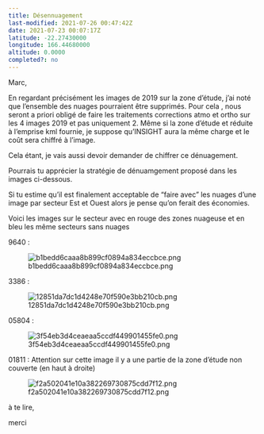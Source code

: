 ```yaml
---
title: Désennuagement
last-modified: 2021-07-26 00:47:42Z
date: 2021-07-23 00:07:17Z
latitude: -22.27430000
longitude: 166.44680000
altitude: 0.0000
completed?: no
---
```


Marc,

En regardant précisément les images de 2019 sur la zone d'étude, 
j'ai noté que l'ensemble des nuages pourraient être supprimés. Pour cela , nous seront a priori obligé  de faire les traitements corrections atmo et ortho sur les 4 images 2019 et pas uniquement 2. Même si la zone d'étude et réduite à l'emprise kml fournie, je suppose qu'INSIGHT aura la même charge et le coût sera chiffré à l'image.

Cela étant, je vais aussi devoir demander de chiffrer ce dénuagement.


Pourrais tu apprécier la stratégie de dénuamgement proposé dans les images ci-dessous. 

Si tu estime qu'il est finalement acceptable de "faire avec" les nuages d'une image par secteur Est et Ouest alors je pense qu'on ferait des économies.

Voici les images sur le secteur  avec en rouge des zones nuageuse et en bleu les même secteurs sans nuages 

9640 :

![b1bedd6caaa8b899cf0894a834eccbce.png](../../../_resources/b1bedd6caaa8b899cf0894a834eccbce.png)

3386 :

![12851da7dc1d4248e70f590e3bb210cb.png](../../../_resources/12851da7dc1d4248e70f590e3bb210cb.png)

05804 :

![3f54eb3d4ceaeaa5ccdf449901455fe0.png](../../../_resources/3f54eb3d4ceaeaa5ccdf449901455fe0.png)

01811 :
Attention sur cette image il y a une partie de la zone d'étude non couverte (en haut à droite) 

![f2a502041e10a382269730875cdd7f12.png](../../../_resources/f2a502041e10a382269730875cdd7f12.png)





à te lire, 

merci